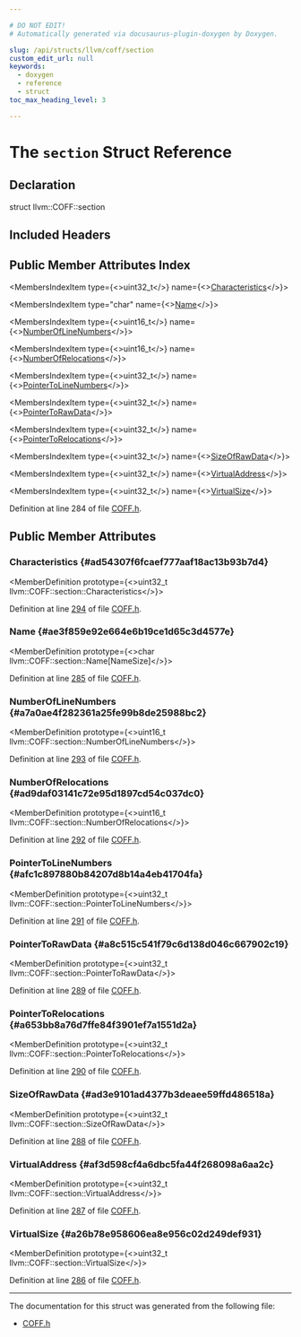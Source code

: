 ```yaml
---

# DO NOT EDIT!
# Automatically generated via docusaurus-plugin-doxygen by Doxygen.

slug: /api/structs/llvm/coff/section
custom_edit_url: null
keywords:
  - doxygen
  - reference
  - struct
toc_max_heading_level: 3

---
```





# The `section` Struct Reference

<DoxygenPage pluginConfig={pluginConfig}>



## Declaration

<CodeBlock>struct llvm::COFF::section</CodeBlock>

## Included Headers

<IncludesList>
<IncludesListItem
  filePath="llvm/BinaryFormat/COFF.h"
  permalink="/docs/api/files/include/include/llvm/include/llvm/binaryformat/coff-h"
  isLocal="true" />
</IncludesList>

## Public Member Attributes Index

<MembersIndex>

<MembersIndexItem
  type={<>uint32&#95;t</>}
  name={<><a href="#ad54307f6fcaef777aaf18ac13b93b7d4">Characteristics</a></>}>
</MembersIndexItem>

<MembersIndexItem
  type="char"
  name={<><a href="#ae3f859e92e664e6b19ce1d65c3d4577e">Name</a></>}>
</MembersIndexItem>

<MembersIndexItem
  type={<>uint16&#95;t</>}
  name={<><a href="#a7a0ae4f282361a25fe99b8de25988bc2">NumberOfLineNumbers</a></>}>
</MembersIndexItem>

<MembersIndexItem
  type={<>uint16&#95;t</>}
  name={<><a href="#ad9daf03141c72e95d1897cd54c037dc0">NumberOfRelocations</a></>}>
</MembersIndexItem>

<MembersIndexItem
  type={<>uint32&#95;t</>}
  name={<><a href="#afc1c897880b84207d8b14a4eb41704fa">PointerToLineNumbers</a></>}>
</MembersIndexItem>

<MembersIndexItem
  type={<>uint32&#95;t</>}
  name={<><a href="#a8c515c541f79c6d138d046c667902c19">PointerToRawData</a></>}>
</MembersIndexItem>

<MembersIndexItem
  type={<>uint32&#95;t</>}
  name={<><a href="#a653bb8a76d7ffe84f3901ef7a1551d2a">PointerToRelocations</a></>}>
</MembersIndexItem>

<MembersIndexItem
  type={<>uint32&#95;t</>}
  name={<><a href="#ad3e9101ad4377b3deaee59ffd486518a">SizeOfRawData</a></>}>
</MembersIndexItem>

<MembersIndexItem
  type={<>uint32&#95;t</>}
  name={<><a href="#af3d598cf4a6dbc5fa44f268098a6aa2c">VirtualAddress</a></>}>
</MembersIndexItem>

<MembersIndexItem
  type={<>uint32&#95;t</>}
  name={<><a href="#a26b78e958606ea8e956c02d249def931">VirtualSize</a></>}>
</MembersIndexItem>

</MembersIndex>


Definition at line 284 of file <a href="/docs/api/files/include/include/llvm/include/llvm/binaryformat/coff-h">COFF.h</a>.

<SectionDefinition>

## Public Member Attributes

### Characteristics {#ad54307f6fcaef777aaf18ac13b93b7d4}

<MemberDefinition
  prototype={<>uint32&#95;t llvm::COFF::section::Characteristics</>}>

Definition at line <a href="/docs/api/files/include/include/llvm/include/llvm/binaryformat/coff-h/#l00294">294</a> of file <a href="/docs/api/files/include/include/llvm/include/llvm/binaryformat/coff-h">COFF.h</a>.
</MemberDefinition>

### Name {#ae3f859e92e664e6b19ce1d65c3d4577e}

<MemberDefinition
  prototype={<>char llvm::COFF::section::Name&#91;NameSize&#93;</>}>

Definition at line <a href="/docs/api/files/include/include/llvm/include/llvm/binaryformat/coff-h/#l00285">285</a> of file <a href="/docs/api/files/include/include/llvm/include/llvm/binaryformat/coff-h">COFF.h</a>.
</MemberDefinition>

### NumberOfLineNumbers {#a7a0ae4f282361a25fe99b8de25988bc2}

<MemberDefinition
  prototype={<>uint16&#95;t llvm::COFF::section::NumberOfLineNumbers</>}>

Definition at line <a href="/docs/api/files/include/include/llvm/include/llvm/binaryformat/coff-h/#l00293">293</a> of file <a href="/docs/api/files/include/include/llvm/include/llvm/binaryformat/coff-h">COFF.h</a>.
</MemberDefinition>

### NumberOfRelocations {#ad9daf03141c72e95d1897cd54c037dc0}

<MemberDefinition
  prototype={<>uint16&#95;t llvm::COFF::section::NumberOfRelocations</>}>

Definition at line <a href="/docs/api/files/include/include/llvm/include/llvm/binaryformat/coff-h/#l00292">292</a> of file <a href="/docs/api/files/include/include/llvm/include/llvm/binaryformat/coff-h">COFF.h</a>.
</MemberDefinition>

### PointerToLineNumbers {#afc1c897880b84207d8b14a4eb41704fa}

<MemberDefinition
  prototype={<>uint32&#95;t llvm::COFF::section::PointerToLineNumbers</>}>

Definition at line <a href="/docs/api/files/include/include/llvm/include/llvm/binaryformat/coff-h/#l00291">291</a> of file <a href="/docs/api/files/include/include/llvm/include/llvm/binaryformat/coff-h">COFF.h</a>.
</MemberDefinition>

### PointerToRawData {#a8c515c541f79c6d138d046c667902c19}

<MemberDefinition
  prototype={<>uint32&#95;t llvm::COFF::section::PointerToRawData</>}>

Definition at line <a href="/docs/api/files/include/include/llvm/include/llvm/binaryformat/coff-h/#l00289">289</a> of file <a href="/docs/api/files/include/include/llvm/include/llvm/binaryformat/coff-h">COFF.h</a>.
</MemberDefinition>

### PointerToRelocations {#a653bb8a76d7ffe84f3901ef7a1551d2a}

<MemberDefinition
  prototype={<>uint32&#95;t llvm::COFF::section::PointerToRelocations</>}>

Definition at line <a href="/docs/api/files/include/include/llvm/include/llvm/binaryformat/coff-h/#l00290">290</a> of file <a href="/docs/api/files/include/include/llvm/include/llvm/binaryformat/coff-h">COFF.h</a>.
</MemberDefinition>

### SizeOfRawData {#ad3e9101ad4377b3deaee59ffd486518a}

<MemberDefinition
  prototype={<>uint32&#95;t llvm::COFF::section::SizeOfRawData</>}>

Definition at line <a href="/docs/api/files/include/include/llvm/include/llvm/binaryformat/coff-h/#l00288">288</a> of file <a href="/docs/api/files/include/include/llvm/include/llvm/binaryformat/coff-h">COFF.h</a>.
</MemberDefinition>

### VirtualAddress {#af3d598cf4a6dbc5fa44f268098a6aa2c}

<MemberDefinition
  prototype={<>uint32&#95;t llvm::COFF::section::VirtualAddress</>}>

Definition at line <a href="/docs/api/files/include/include/llvm/include/llvm/binaryformat/coff-h/#l00287">287</a> of file <a href="/docs/api/files/include/include/llvm/include/llvm/binaryformat/coff-h">COFF.h</a>.
</MemberDefinition>

### VirtualSize {#a26b78e958606ea8e956c02d249def931}

<MemberDefinition
  prototype={<>uint32&#95;t llvm::COFF::section::VirtualSize</>}>

Definition at line <a href="/docs/api/files/include/include/llvm/include/llvm/binaryformat/coff-h/#l00286">286</a> of file <a href="/docs/api/files/include/include/llvm/include/llvm/binaryformat/coff-h">COFF.h</a>.
</MemberDefinition>

</SectionDefinition>

<hr/>

The documentation for this struct was generated from the following file:

<ul>
<li><a href="/docs/api/files/include/include/llvm/include/llvm/binaryformat/coff-h">COFF.h</a></li>
</ul>

</DoxygenPage>

